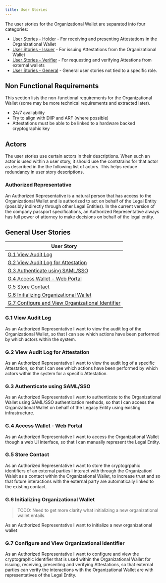 ```yaml
---
title: User Stories
---
```



<Title size="large" variant="primary">User Stories</Title>


The user stories for the Organizational Wallet are separated into four categories:
- [User Stories - Holder](./stories/stories-holder) - For receiving and presenting Attestations in the Organizational Wallet 
- [User Stories - Issuer](./stories/stories-issuer) - For issuing Attestations from the Organizational Wallet
- [User Stories - Verifier](./stories/stories-verifier) - For requesting and verifying Attestions from external wallets
- [User Stories - General](#general-user-stories) - General user stories not tied to a specific role.

## Non Functional Requirements

This section lists the non-functional requirements for the Organizational Wallet (some may be more technical requirements and extracted later).

- 24/7 availability
- Try to align with DIIP and ARF (where possible)
- Attestations must be able to be linked to a hardware backed cryptographic key

## Actors

The user stories use certain actors in their descriptions. When such an actor is used within a user story, it should use the contstrains for that actor as described in the the following list of actors. This helps reduce redundancy in user story descriptions.

### Authorized Representative

An Authorized Representative is a natural person that has access to the Organizational Wallet and is authorized to act on behalf of the Legal Entity (possibly indirectly through other Legal Entities). In the current version of the company passport specifications, an Authorized Representative always has full power of attorney to make decisions on behalf of the legal entity.

## General User Stories

| User Story                                                                                           |
| ---------------------------------------------------------------------------------------------------- |
| [G.1 View Audit Log](#g1-view-audit-log)                                                             |
| [G.2 View Audit Log for Attestation](#g2-view-audit-log-for-attestation)                             |
| [G.3 Authenticate using SAML/SSO](#g3-authenticate-using-samlsso)                                    |
| [G.4 Access Wallet - Web Portal](#g4-access-wallet---web-portal)                                     |
| [G.5 Store Contact](#g5-store-contact)                                                               |
| [G.6 Initializing Organizational Wallet](#g6-initializing-organizational-wallet)                     |
| [G.7 Configure and View Organizational Identifier](#g7-configure-and-view-organizational-identifier) |


### G.1 View Audit Log

As an Authorized Representative I want to view the audit log of the Organizational Wallet, so that I can see which actions have been performed by which actors within the system.

### G.2 View Audit Log for Attestation

As an Authorized Representative I want to view the audit log of a specific Attestation, so that I can see which actions have been performed by which actors within the system for a specific Attestation.

### G.3 Authenticate using SAML/SSO

As an Authorized Representative I want to authenticate to the Organizational Wallet using SAML/SSO authentication methods, so that I can access the Organizational Wallet on behalf of the Legacy Entity using existing infrastructure.

### G.4 Access Wallet - Web Portal

As an Authorized Representative I want to access the Organizational Wallet though a web UI interface, so that I can manually represent the Legal Entity.

### G.5 Store Contact

As an Authorized Representative I want to store the cryptogrpahic identifiers of an external parties I interact with through the Organizationl Walelt as a contact within the Organizational Wallet, to increase trust and so that future interactions with the external party are automatically linked to the existing contact.

### G.6 Initializing Organizational Wallet

> TODO: Need to get more clarity what initializing a new organizational wallet entails.

As an Authorized Representative I want to initialize a new organizational wallet

### G.7 Configure and View Organizational Identifier

As an Authorized Representative I want to configure and view the cryptographic identifier that is used within the Organizational Wallet for issuing, receiving, presenting and verifying Attestations, so that external parties can verify the interactions with the Organizational Wallet are with representatives of the Legal Entity.